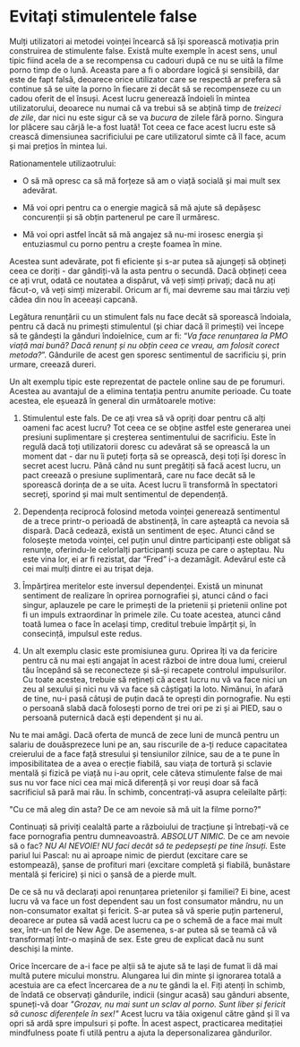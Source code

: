 # Evitați stimulentele false

Mulți utilizatori ai metodei voinței încearcă să își sporească motivația prin construirea de stimulente false. Există multe exemple în acest sens, unul tipic fiind acela de a se recompensa cu cadouri după ce nu se uită la filme porno timp de o lună. Aceasta pare a fi o abordare logică și sensibilă, dar este de fapt falsă, deoarece orice utilizator care se respectă ar prefera să continue să se uite la porno în fiecare zi decât să se recompenseze cu un cadou oferit de el însuși. Acest lucru generează îndoieli în mintea utilizatorului, deoarece nu numai că va trebui să se abțină timp de *treizeci de zile*, dar nici nu este sigur că se va *bucura* de zilele fără porno. Singura lor plăcere sau cârjă le-a fost luată! Tot ceea ce face acest lucru este să crească dimensiunea sacrificiului pe care utilizatorul simte că îl face, acum și mai prețios în mintea lui.

Rationamentele utilizaotrului:

- O să mă opresc ca să mă forțeze să am o viață socială și mai mult sex adevărat.

- Mă voi opri pentru ca o energie magică să mă ajute să depășesc concurenții și să obțin partenerul pe care îl urmăresc.

- Mă voi opri astfel încât să mă angajez să nu-mi irosesc energia și entuziasmul cu porno pentru a crește foamea în mine.

Acestea sunt adevărate, pot fi eficiente și s-ar putea să ajungeți să obțineți ceea ce doriți - dar gândiți-vă la asta pentru o secundă. Dacă obțineți ceea ce ați vrut, odată ce noutatea a dispărut, vă veți simți privați; dacă nu ați făcut-o, vă veți simți mizerabil. Oricum ar fi, mai devreme sau mai târziu veți cădea din nou în aceeași capcană.

Legătura renunțării cu un stimulent fals nu face decât să sporească îndoiala, pentru că dacă nu primești stimulentul (și chiar dacă îl primești) vei începe să te gândești la gânduri îndoielnice, cum ar fi: "*Va face renunțarea la PMO viață mai bună? Dacă renunț și nu obțin ceea ce vreau, am folosit corect metoda?*". Gândurile de acest gen sporesc sentimentul de sacrificiu și, prin urmare, creează dureri.

Un alt exemplu tipic este reprezentat de pactele online sau de pe forumuri. Acestea au avantajul de a elimina tentația pentru anumite perioade. Cu toate acestea, ele eșuează în general din următoarele motive:

1.  Stimulentul este fals. De ce ați vrea să vă opriți doar pentru că alți oameni fac acest lucru? Tot ceea ce se obține astfel este generarea unei presiuni suplimentare și creșterea sentimentului de sacrificiu. Este în regulă dacă toți utilizatorii doresc cu adevărat să se oprească la un moment dat - dar nu îi puteți forța să se oprească, deși toți își doresc în secret acest lucru. Până când nu sunt pregătiți să facă acest lucru, un pact creează o presiune suplimentară, care nu face decât să le sporească dorința de a se uita. Acest lucru îi transformă în spectatori secreți, sporind și mai mult sentimentul de dependență.

2.  Dependența reciprocă folosind metoda voinței generează sentimentul de a trece printr-o perioadă de abstinență, în care așteaptă ca nevoia să dispară. Dacă cedează, există un sentiment de eșec. Atunci când se folosește metoda voinței, cel puțin unul dintre participanți este obligat să renunțe, oferindu-le celorlalți participanți scuza pe care o așteptau. Nu este vina lor, ei ar fi rezistat, dar "Fred" i-a dezamăgit. Adevărul este că cei mai mulți dintre ei au trișat deja.

3.  Împărțirea meritelor este inversul dependenței. Există un minunat sentiment de realizare în oprirea pornografiei și, atunci când o faci singur, aplauzele pe care le primești de la prietenii și prietenii online pot fi un impuls extraordinar în primele zile. Cu toate acestea, atunci când toată lumea o face în același timp, creditul trebuie împărțit și, în consecință, impulsul este redus.

4.  Un alt exemplu clasic este promisiunea guru. Oprirea îți va da fericire pentru că nu mai ești angajat în acest război de intre doua lumi, creierul tău începând să se reconecteze și să-și recapete controlul impulsurilor. Cu toate acestea, trebuie să rețineți că acest lucru nu vă va face nici un zeu al sexului și nici nu vă va face să câștigați la loto. Nimănui, în afară de tine, nu-i pasă câtuși de puțin dacă te oprești din pornografie. Nu ești o persoană slabă dacă folosești porno de trei ori pe zi și ai PIED, sau o persoană puternică dacă ești dependent și nu ai.

Nu te mai amăgi. Dacă oferta de muncă de zece luni de muncă pentru un salariu de douăsprezece luni pe an, sau riscurile de a-ți reduce capacitatea creierului de a face față stresului și tensiunilor zilnice, sau de a te pune în imposibilitatea de a avea o erecție fiabilă, sau viața de tortură și sclavie mentală și fizică pe viață nu i-au oprit, cele câteva stimulente false de mai sus nu vor face nici cea mai mică diferență și vor reuși doar să facă sacrificiul să pară mai rău. În schimb, concentrați-vă asupra celeilalte părți:

\"Cu ce mă aleg din asta? De ce am nevoie să mă uit la filme porno?\"

Continuați să priviți cealaltă parte a războiului de tracțiune și întrebați-vă ce face pornografia pentru dumneavoastră. *ABSOLUT NIMIC.* De ce am nevoie să o fac? *NU AI NEVOIE! NU faci decât să te pedepsești pe tine însuți.* Este pariul lui Pascal: nu ai aproape nimic de pierdut (excitare care se estompează), șanse de profituri mari (excitare completă și fiabilă, bunăstare mentală și fericire) și nici o șansă de a pierde mult.

De ce să nu vă declarați apoi renunțarea prietenilor și familiei? Ei bine, acest lucru vă va face un fost dependent sau un fost consumator mândru, nu un non-consumator exaltat și fericit. S-ar putea să vă sperie puțin partenerul, deoarece ar putea să vadă acest lucru ca pe o schemă de a face mai mult sex, într-un fel de New Age. De asemenea, s-ar putea să se teamă că vă transformați într-o mașină de sex. Este greu de explicat dacă nu sunt deschiși la minte.

Orice încercare de a-i face pe alții să te ajute să te lași de fumat îi dă mai multă putere micului monstru. Alungarea lui din minte și ignorarea totală a acestuia are ca efect încercarea de a *nu* te gândi la el. Fiți atenți în schimb, de îndată ce observați gândurile, indicii (singur acasă) sau gânduri absente, spuneți-vă doar *\"Grozav, nu mai sunt un sclav al porno. Sunt liber și fericit să cunosc diferențele în sex!\"* Acest lucru va tăia oxigenul către gând și îl va opri să ardă spre impulsuri și pofte. În acest aspect, practicarea meditației mindfulness poate fi utilă pentru a ajuta la depersonalizarea gândurilor.
